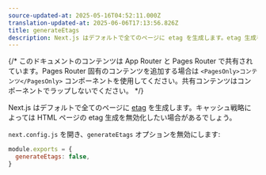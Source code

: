 ```yaml
---
source-updated-at: 2025-05-16T04:52:11.000Z
translation-updated-at: 2025-06-06T17:13:56.826Z
title: generateEtags
description: Next.js はデフォルトで全てのページに etag を生成します。etag 生成を無効化する方法について学びましょう。
---
```


{/* このドキュメントのコンテンツは App Router と Pages Router で共有されています。Pages Router 固有のコンテンツを追加する場合は `<PagesOnly>コンテンツ</PagesOnly>` コンポーネントを使用してください。共有コンテンツはコンポーネントでラップしないでください。 */}

Next.js はデフォルトで全てのページに [etag](https://en.wikipedia.org/wiki/HTTP_ETag) を生成します。キャッシュ戦略によっては HTML ページの etag 生成を無効化したい場合があるでしょう。

`next.config.js` を開き、`generateEtags` オプションを無効にします:

```js filename="next.config.js"
module.exports = {
  generateEtags: false,
}
```